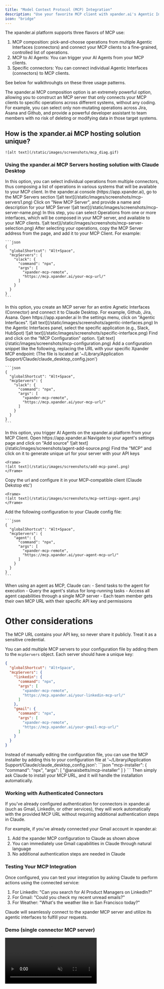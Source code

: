 ```yaml
---
title: "Model Context Protocol (MCP) Integration"
description: "Use your favorite MCP client with xpander.ai's Agentic Interfaces and AI Agents"
icon: "bridge"
---
```


The xpander.ai platform supports three flavors of MCP use:
1. MCP composition: pick-and-choose operations from multiple Agentic Interfaces (connectors) and connect your MCP clients to a fine-grained, controlled list of operations.
2. MCP to AI Agents: You can trigger your AI Agents from your MCP clients.
3. Specific connectors: You can connect individual Agentic Interfaces (connectors) to MCP clients.

See below for walkthrouhgts on these three usage patterns.

<Tip>
The xpander.ai MCP composition option is an extremely powerful option, allowing you to construct an MCP server that only connects your MCP clients to specific operations across different systems, without any coding. For example, you can select only non-mutating operations across Jira, Asana and Github, and provide a powerful developer assistant to team members with no risk of deleting or modifying data in those target systems.
</Tip>

## How is the xpander.ai MCP hosting solution unique?
    ![alt text](/static/images/screenshots/mcp_diag.gif)

### Using the xpander.ai MCP Servers hosting solution with Claude Desktop

<Tabs>
<Tab title="MCP Composition">
In this option, you can select individual operations from multiple connectors, thus composing a list of operations in various systems that will be available to your MCP client.
<Steps>
  <Step title="Open the MCP Servers menu">
    In the xpander.ai console (https://app.xpander.ai), go to the MCP Servers section
    <Frame>
    ![alt text](/static/images/screenshots/mcp-servers1.png)
    </Frame>
  </Step>
  <Step title="Create a new MCP Server">
    Click on "New MCP Server", and provide a name and description for your MCP Server
    <Frame>
    ![alt text](/static/images/screenshots/mcp-server-name.png)
    </Frame>
  </Step>
  <Step title="Select operations">
    In this step, you can select Operations from one or more interfaces, which will be composed in your MCP server, and available to your MCP clients. 
    <Frame>
    ![alt text](/static/images/screenshots/mcp-server-selection.png)
    </Frame>
  </Step>
  <Step title="Add the MCP Server to Claude">
    After selecting your operations, copy the MCP Server address from the page, and add it to your MCP Client. For example:

    ```json
    {
      "globalShortcut": "Alt+Space",
      "mcpServers": {
        "slack": {
          "command": "npx",
          "args": [
            "xpander-mcp-remote",
            "https://mcp.xpander.ai/your-mcp-url/"
          ]
        }
      }
    }
    ```
  </Step>
  
</Steps>
</Tab>


<Tab title="Single connector">
In this option, you create an MCP server for an entire Agnetic Interfaces (Connector) and connect it to Claude Desktop. For example, Github, Jira, Asana.
<Steps>
  <Step title="Access Agentic Interfaces Settings">
    Open https://app.xpander.ai
    In the settings menu, click on "Agentic Interfaces".
    <Frame>
    ![alt text](/static/images/screenshots/agentic-interfaces.png)
    </Frame>
  </Step>
  <Step title="Select a specific interface">
    In the Agentic Interfaces panel, select the specific application (e.g., Slack, HubSpot)
    <Frame>
    ![alt text](/static/images/screenshots/specific-interface.png)
    </Frame>
  </Step>
  <Step title="Click on MCP Configuration">
    Find and click on the "MCP Configuration" option.
    <Frame>![alt text](/static/images/screenshots/mcp-configuration.png)</Frame>
  </Step>
  <Step title="Add the MCP Server to Claude">
    Add a configuration snippet like the following, replacing the URL with your specific Xpander MCP endpoint: (The file is located at '~/Library/Application Support/Claude/claude_desktop_config.json')

    ```json
    {
      "globalShortcut": "Alt+Space",
      "mcpServers": {
        "slack": {
          "command": "npx",
          "args": [
            "xpander-mcp-remote",
            "https://mcp.xpander.ai/your-mcp-url/"
          ]
        }
      }
    }
    ```
  </Step>
</Steps>

</Tab>

<Tab title="Agents as MCP Servers">
In this option, you trigger AI Agents on the xpander.ai platform from your MCP Client.
<Steps>
  <Step title="Access Agent Settings">
    Open https://app.xpander.ai
    Navigate to your agent's settings page and click on "Add source"
      <Frame>
    ![alt text](/static/images/screenshots/agent-add-source.png)
    </Frame>
  </Step>
  <Step title="Add MCP Server to your agent">
    Find the "MCP" and click on it to generate unique url for your server with your API keys

    <Frame>
    ![alt text](/static/images/screenshots/add-mcp-panel.png)
    </Frame>
  </Step>
  <Step title="MCP Server url">
    Copy the url and configure it in your MCP-compatible client (Claude Dekstop etc')

    <Frame>
    ![alt text](/static/images/screenshots/mcp-settings-agent.png)
    </Frame>
  </Step>
  <Step title="Add the Agent MCP Server to Claude">
    Add the following configuration to your Claude config file:

    ```json
    {
      "globalShortcut": "Alt+Space",
      "mcpServers": {
        "agent": {
          "command": "npx",
          "args": [
            "xpander-mcp-remote",
            "https://mcp.xpander.ai/your-agent-mcp-url/"
          ]
        }
      }
    }
    ```
  </Step>
</Steps>

<Tip>
  When using an agent as MCP, Claude can:
  - Send tasks to the agent for execution
  - Query the agent's status for long-running tasks
  - Access all agent capabilities through a single MCP server
  - Each team member gets their own MCP URL with their specific API key and permissions
</Tip>

</Tab>


</Tabs>

# Other considerations

<Warning>
  The MCP URL contains your API key, so never share it publicly. Treat it as a sensitive credential.
</Warning>

You can add multiple MCP servers to your configuration file by adding them to the `mcpServers` object. Each server should have a unique key:

```json
{
  "globalShortcut": "Alt+Space",
  "mcpServers": {
    "linkedin": {
      "command": "npx",
      "args": [
        "xpander-mcp-remote",
        "https://mcp.xpander.ai/your-linkedin-mcp-url/"
      ]
    },
    "gmail": {
      "command": "npx",
      "args": [
        "xpander-mcp-remote",
        "https://mcp.xpander.ai/your-gmail-mcp-url/"
      ]
    }
  }
}
```

<Tip>
  Instead of manually editing the configuration file, you can use the MCP installer by adding this to your configuration file at '~/Library/Application Support/Claude/claude_desktop_config.json':
  ```json
  "mcp-installer": {
    "command": "npx",
    "args": [
      "@anaisbetts/mcp-installer"
    ]
  }
  ```
  Then simply ask Claude to install your MCP URL, and it will handle the installation automatically.
</Tip>

### Working with Authenticated Connectors

If you've already configured authentication for connectors in xpander.ai (such as Gmail, LinkedIn, or other services), they will work automatically with the provided MCP URL without requiring additional authentication steps in Claude.

For example, if you've already connected your Gmail account in xpander.ai:

1. Add the xpander MCP configuration to Claude as shown above
2. You can immediately use Gmail capabilities in Claude through natural language
3. No additional authentication steps are needed in Claude


### Testing Your MCP Integration

Once configured, you can test your integration by asking Claude to perform actions using the connected service:

1. For LinkedIn: "Can you search for AI Product Managers on LinkedIn?"
2. For Gmail: "Could you check my recent unread emails?"
3. For Weather: "What's the weather like in San Francisco today?"

Claude will seamlessly connect to the xpander MCP server and utilize its agentic interfaces to fulfill your requests. 

### Demo (single connector MCP server)

<Frame>
<video
  autoPlay
  muted
  loop
  playsInline
  className="w-full aspect-video"
  src="https://assets.xpanderai.io/vidoes/release-notes/mcp-support.mp4"
></video>
</Frame>

